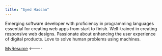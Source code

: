```yaml
---
title: "Syed Hassan"
---
```


Emerging software developer with proficiency in programming languages essential for creating web apps from start to finish. Well-trained in creating responsive web designs. Passionate about enhancing the user experience of digital products. Love to solve human problems using machines.

[My ](../docs/Resume.pdf)[Resume](https://github.com/saiyedgh/portfolio_quarto/blob/23402abf55f4b1a866a27eb49291d24c39675e48/docs/Resume.pdf) \<\-\-\--
